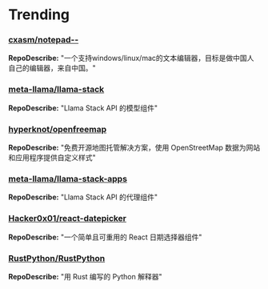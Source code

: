 
# Trending

### [cxasm/notepad--](https://github.com/cxasm/notepad--)
**RepoDescribe:** "一个支持windows/linux/mac的文本编辑器，目标是做中国人自己的编辑器，来自中国。"
  

### [meta-llama/llama-stack](https://github.com/meta-llama/llama-stack)
**RepoDescribe:** "Llama Stack API 的模型组件"
  

### [hyperknot/openfreemap](https://github.com/hyperknot/openfreemap)
**RepoDescribe:** "免费开源地图托管解决方案，使用 OpenStreetMap 数据为网站和应用程序提供自定义样式"
  

### [meta-llama/llama-stack-apps](https://github.com/meta-llama/llama-stack-apps)
**RepoDescribe:** "Llama Stack API 的代理组件"
  

### [Hacker0x01/react-datepicker](https://github.com/Hacker0x01/react-datepicker)
**RepoDescribe:** "一个简单且可重用的 React 日期选择器组件"
  

### [RustPython/RustPython](https://github.com/RustPython/RustPython)
**RepoDescribe:** "用 Rust 编写的 Python 解释器"
  